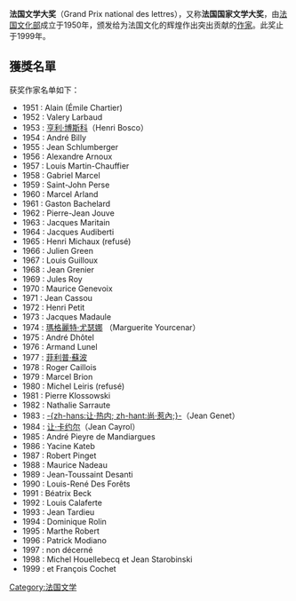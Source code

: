 {{Unreferenced|time=2016-07-22T01:17:45+00:00}}
{{Infobox award
| name        = 法国文学大奖
| image       = 
| imagesize   = 200px
| description = 
| presenter   = [[法国文化部|法国文化部]]
| date        = 
| country     = {{FRA}}
| year        = 1950年
| year2       = 1999年
| website     = 
}}
'''法国文学大奖'''（Grand Prix national des lettres），又称'''法国国家文学大奖'''，由[[法国文化部|法国文化部]]成立于1950年，颁发给为法国文化的辉煌作出突出贡献的[[作家|作家]]。此奖止于1999年。

==獲獎名單==
获奖作家名单如下：
* 1951 : Alain (Émile Chartier)
* 1952 : Valery Larbaud
* 1953 : [[亨利·博斯科|亨利·博斯科]]（Henri Bosco）
* 1954 : André Billy
* 1955 : Jean Schlumberger
* 1956 : Alexandre Arnoux
* 1957 : Louis Martin-Chauffier
* 1958 : Gabriel Marcel
* 1959 : Saint-John Perse
* 1960 : Marcel Arland
* 1961 : Gaston Bachelard
* 1962 : Pierre-Jean Jouve
* 1963 : Jacques Maritain
* 1964 : Jacques Audiberti
* 1965 : Henri Michaux (refusé)
* 1966 : Julien Green
* 1967 : Louis Guilloux
* 1968 : Jean Grenier
* 1969 : Jules Roy
* 1970 : Maurice Genevoix
* 1971 : Jean Cassou
* 1972 : Henri Petit
* 1973 : Jacques Madaule
* 1974 : [[瑪格麗特·尤瑟娜|瑪格麗特·尤瑟娜]] （Marguerite Yourcenar）
* 1975 : André Dhôtel
* 1976 : Armand Lunel
* 1977 : [[菲利普·蘇波|菲利普·蘇波]]
* 1978 : Roger Caillois
* 1979 : Marcel Brion
* 1980 : Michel Leiris (refusé)
* 1981 : Pierre Klossowski
* 1982 : Nathalie Sarraute
* 1983 : [[让·热内|-{zh-hans:让·热内; zh-hant:尚·惹內;}-]]（Jean Genet）
* 1984 : [[让·卡约尔|让·卡约尔]]（Jean Cayrol）
* 1985 : André Pieyre de Mandiargues
* 1986 : Yacine Kateb
* 1987 : Robert Pinget
* 1988 : Maurice Nadeau
* 1989 : Jean-Toussaint Desanti
* 1990 : Louis-René Des Forêts
* 1991 : Béatrix Beck
* 1992 : Louis Calaferte
* 1993 : Jean Tardieu
* 1994 : Dominique Rolin
* 1995 : Marthe Robert
* 1996 : Patrick Modiano
* 1997 : non décerné
* 1998 : Michel Houellebecq et Jean Starobinski
* 1999 : {{Link-en|杜查穆|Réjean Ducharme|Réjean Ducharme}} et François Cochet

[[Category:法国文学|Category:法国文学]]